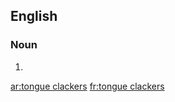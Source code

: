 ==English==

===Noun===
{{head|en|plural|head=[[tongue]] [[clacker]]s}}

# {{plural of|tongue clacker|lang=en|nocat=1}}

[[ar:tongue clackers]]
[[fr:tongue clackers]]